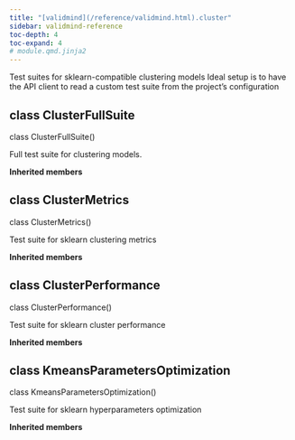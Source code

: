 ```yaml
---
title: "[validmind](/reference/validmind.html).cluster"
sidebar: validmind-reference
toc-depth: 4
toc-expand: 4
# module.qmd.jinja2
---
```


<!-- docstring.jinja2 -->

Test suites for sklearn-compatible clustering models Ideal setup is to have the API client to read a custom test suite from the project's configuration

<!-- class.qmd.jinja2 -->

## [class]{.muted} ClusterFullSuite

<!-- signatures.jinja2 -->

::: {.signature}

<span class="kw">class</span> <span class="name">ClusterFullSuite</span>()

:::

<!-- docstring.jinja2 -->

Full test suite for clustering models.

**Inherited members**

<!-- class.qmd.jinja2 -->

## [class]{.muted} ClusterMetrics

<!-- signatures.jinja2 -->

::: {.signature}

<span class="kw">class</span> <span class="name">ClusterMetrics</span>()

:::

<!-- docstring.jinja2 -->

Test suite for sklearn clustering metrics

**Inherited members**

<!-- class.qmd.jinja2 -->

## [class]{.muted} ClusterPerformance

<!-- signatures.jinja2 -->

::: {.signature}

<span class="kw">class</span> <span class="name">ClusterPerformance</span>()

:::

<!-- docstring.jinja2 -->

Test suite for sklearn cluster performance

**Inherited members**

<!-- class.qmd.jinja2 -->

## [class]{.muted} KmeansParametersOptimization

<!-- signatures.jinja2 -->

::: {.signature}

<span class="kw">class</span> <span class="name">KmeansParametersOptimization</span>()

:::

<!-- docstring.jinja2 -->

Test suite for sklearn hyperparameters optimization

**Inherited members**
